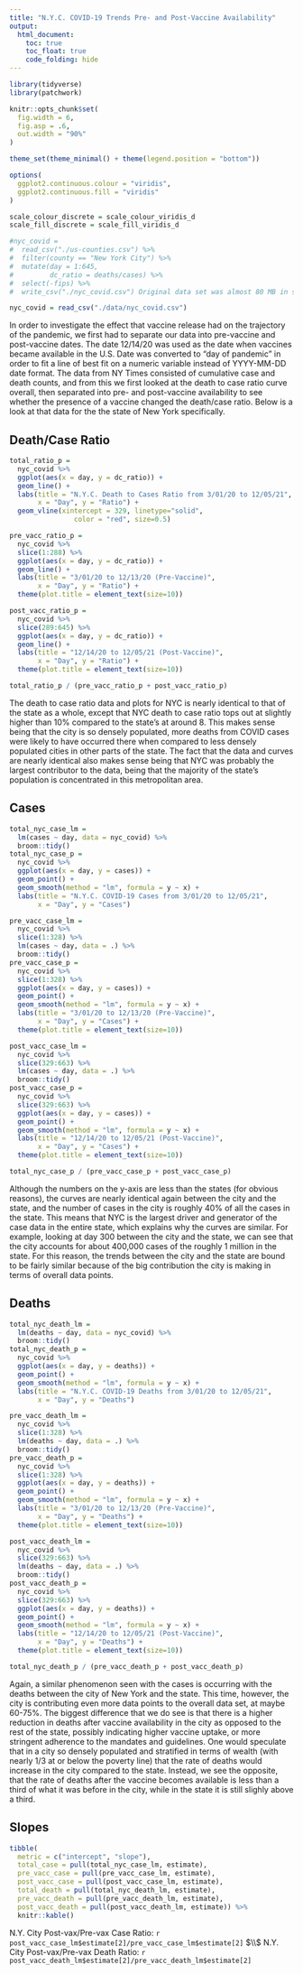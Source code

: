 ```yaml
---
title: "N.Y.C. COVID-19 Trends Pre- and Post-Vaccine Availability"
output: 
  html_document:
    toc: true
    toc_float: true
    code_folding: hide
---
```


```r
library(tidyverse)
library(patchwork)

knitr::opts_chunk$set(
  fig.width = 6,
  fig.asp = .6,
  out.width = "90%"
)

theme_set(theme_minimal() + theme(legend.position = "bottom"))

options(
  ggplot2.continuous.colour = "viridis",
  ggplot2.continuous.fill = "viridis"
)

scale_colour_discrete = scale_colour_viridis_d
scale_fill_discrete = scale_fill_viridis_d
```

```r
#nyc_covid = 
#  read_csv("./us-counties.csv") %>% 
#  filter(county == "New York City") %>% 
#  mutate(day = 1:645,
#         dc_ratio = deaths/cases) %>% 
#  select(-fips) %>% 
#  write_csv("./nyc_covid.csv") Original data set was almost 80 MB in size

nyc_covid = read_csv("./data/nyc_covid.csv")
```

In order to investigate the effect that vaccine release had on the trajectory of the pandemic, we first had to separate our data into pre-vaccine and post-vaccine dates. The date 12/14/20 was used as the date when vaccines became available in the U.S. Date was converted to "day of pandemic" in order to fit a line of best fit on a numeric variable instead of YYYY-MM-DD date format. The data from NY Times consisted of cumulative case and death counts, and from this we first looked at the death to case ratio curve overall, then separated into pre- and post-vaccine availability to see whether the presence of a vaccine changed the death/case ratio. Below is a look at that data for the the state of New York specifically.

## Death/Case Ratio

```r
total_ratio_p = 
  nyc_covid %>% 
  ggplot(aes(x = day, y = dc_ratio)) +
  geom_line() +
  labs(title = "N.Y.C. Death to Cases Ratio from 3/01/20 to 12/05/21",
       x = "Day", y = "Ratio") +
  geom_vline(xintercept = 329, linetype="solid", 
                color = "red", size=0.5)

pre_vacc_ratio_p = 
  nyc_covid %>% 
  slice(1:288) %>% 
  ggplot(aes(x = day, y = dc_ratio)) +
  geom_line() +
  labs(title = "3/01/20 to 12/13/20 (Pre-Vaccine)",
       x = "Day", y = "Ratio") +
  theme(plot.title = element_text(size=10))

post_vacc_ratio_p = 
  nyc_covid %>% 
  slice(289:645) %>% 
  ggplot(aes(x = day, y = dc_ratio)) +
  geom_line() +
  labs(title = "12/14/20 to 12/05/21 (Post-Vaccine)",
       x = "Day", y = "Ratio") +
  theme(plot.title = element_text(size=10))

total_ratio_p / (pre_vacc_ratio_p + post_vacc_ratio_p)
```

The death to case ratio data and plots for NYC is nearly identical to that of the state as a whole, except that NYC death to case ratio tops out at slightly higher than 10% compared to the state's at around 8. This makes sense being that the city is so densely populated, more deaths from COVID cases were likely to have occurred there when compared to less densely populated cities in other parts of the state. The fact that the data and curves are nearly identical also makes sense being that NYC was probably the largest contributor to the data, being that the majority of the state's population is concentrated in this metropolitan area.

## Cases

```r
total_nyc_case_lm = 
  lm(cases ~ day, data = nyc_covid) %>% 
  broom::tidy()
total_nyc_case_p = 
  nyc_covid %>% 
  ggplot(aes(x = day, y = cases)) +
  geom_point() +
  geom_smooth(method = "lm", formula = y ~ x) +
  labs(title = "N.Y.C. COVID-19 Cases from 3/01/20 to 12/05/21",
       x = "Day", y = "Cases")

pre_vacc_case_lm = 
  nyc_covid %>% 
  slice(1:328) %>% 
  lm(cases ~ day, data = .) %>% 
  broom::tidy()
pre_vacc_case_p = 
  nyc_covid %>% 
  slice(1:328) %>% 
  ggplot(aes(x = day, y = cases)) +
  geom_point() +
  geom_smooth(method = "lm", formula = y ~ x) +
  labs(title = "3/01/20 to 12/13/20 (Pre-Vaccine)",
       x = "Day", y = "Cases") +
  theme(plot.title = element_text(size=10))

post_vacc_case_lm = 
  nyc_covid %>% 
  slice(329:663) %>% 
  lm(cases ~ day, data = .) %>% 
  broom::tidy()
post_vacc_case_p = 
  nyc_covid %>% 
  slice(329:663) %>%
  ggplot(aes(x = day, y = cases)) +
  geom_point() +
  geom_smooth(method = "lm", formula = y ~ x) +
  labs(title = "12/14/20 to 12/05/21 (Post-Vaccine)",
       x = "Day", y = "Cases") +
  theme(plot.title = element_text(size=10))

total_nyc_case_p / (pre_vacc_case_p + post_vacc_case_p)
```

Although the numbers on the y-axis are less than the states (for obvious reasons), the curves are nearly identical again between the city and the state, and the number of cases in the city is roughly 40% of all the cases in the state. This means that NYC is the largest driver and generator of the case data in the entire state, which explains why the curves are similar. For example, looking at day 300 between the city and the state, we can see that the city accounts for about 400,000 cases of the roughly 1 million in the state. For this reason, the trends between the city and the state are bound to be fairly similar because of the big contribution the city is making in terms of overall data points.

## Deaths

```r
total_nyc_death_lm = 
  lm(deaths ~ day, data = nyc_covid) %>% 
  broom::tidy()
total_nyc_death_p = 
  nyc_covid %>% 
  ggplot(aes(x = day, y = deaths)) +
  geom_point() +
  geom_smooth(method = "lm", formula = y ~ x) +
  labs(title = "N.Y.C. COVID-19 Deaths from 3/01/20 to 12/05/21",
       x = "Day", y = "Deaths")

pre_vacc_death_lm = 
  nyc_covid %>% 
  slice(1:328) %>% 
  lm(deaths ~ day, data = .) %>% 
  broom::tidy()
pre_vacc_death_p = 
  nyc_covid %>% 
  slice(1:328) %>% 
  ggplot(aes(x = day, y = deaths)) +
  geom_point() +
  geom_smooth(method = "lm", formula = y ~ x) +
  labs(title = "3/01/20 to 12/13/20 (Pre-Vaccine)",
       x = "Day", y = "Deaths") +
  theme(plot.title = element_text(size=10))

post_vacc_death_lm = 
  nyc_covid %>% 
  slice(329:663) %>% 
  lm(deaths ~ day, data = .) %>% 
  broom::tidy()
post_vacc_death_p = 
  nyc_covid %>% 
  slice(329:663) %>% 
  ggplot(aes(x = day, y = deaths)) +
  geom_point() +
  geom_smooth(method = "lm", formula = y ~ x) +
  labs(title = "12/14/20 to 12/05/21 (Post-Vaccine)",
       x = "Day", y = "Deaths") +
  theme(plot.title = element_text(size=10))

total_nyc_death_p / (pre_vacc_death_p + post_vacc_death_p)
```

Again, a similar phenomenon seen with the cases is occurring with the deaths between the city of New York and the state. This time, however, the city is contributing even more data points to the overall data set, at maybe 60-75%. The biggest difference that we do see is that there is a higher reduction in deaths after vaccine availability in the city as opposed to the rest of the state, possibly indicating higher vaccine uptake, or more stringent adherence to the mandates and guidelines. One would speculate that in a city so densely populated and stratified in terms of wealth (with nearly 1/3 at or below the poverty line) that the rate of deaths would increase in the city compared to the state. Instead, we see the opposite, that the rate of deaths after the vaccine becomes available is less than a third of what it was before in the city, while in the state it is still slighly above a third. 

## Slopes

```r
tibble(
  metric = c("intercept", "slope"),
  total_case = pull(total_nyc_case_lm, estimate),
  pre_vacc_case = pull(pre_vacc_case_lm, estimate),
  post_vacc_case = pull(post_vacc_case_lm, estimate),
  total_death = pull(total_nyc_death_lm, estimate),
  pre_vacc_death = pull(pre_vacc_death_lm, estimate),
  post_vacc_death = pull(post_vacc_death_lm, estimate)) %>% 
  knitr::kable()

```

N.Y. City Post-vax/Pre-vax Case Ratio: `r post_vacc_case_lm$estimate[2]/pre_vacc_case_lm$estimate[2]` $\\$
N.Y. City Post-vax/Pre-vax Death Ratio: `r post_vacc_death_lm$estimate[2]/pre_vacc_death_lm$estimate[2]`